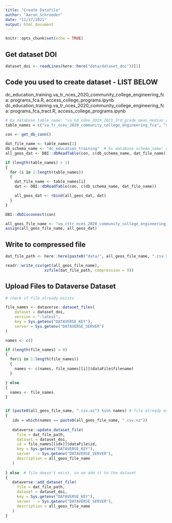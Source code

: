 ```yaml
---
title: "Create Datafile"
author: "Aaron Schroeder"
date: "11/17/2021"
output: html_document
---
```


```r
knitr::opts_chunk$set(echo = TRUE)
```

## Get dataset DOI

```r
dataset_doi <- readLines(here::here("data/dataset_doi"))[1]
```

## Code you used to create dataset - LIST BELOW

dc_education_training.va_tr_nces_2020_community_college_engineering_fca: programs_fca.R, access_college_programs.ipynb
dc_education_training.va_tr_nces_2020_community_college_engineering_fca: programs_fca_tract.R, access_college_programs.ipynb

```r

# Ex database_table_name: "va_hd_vdoe_2019_2021_3rd_grade_mean_median_read_score"
table_names = c("va_tr_nces_2020_community_college_engineering_fca", "va_ct_nces_2020_community_college_engineering_fca") 
    
con <- get_db_conn()

dat_file_name <- table_names[1]
db_schema_name <- "dc_education_training"  # Ex database schema_name: dc_education_training
all_geos_dat <- DBI::dbReadTable(con, c(db_schema_name, dat_file_name))  

if (length(table_names) > 1)
{
  for (i in 2:length(table_names))
  { 
    dat_file_name <- table_names[i]
    dat <- DBI::dbReadTable(con, c(db_schema_name, dat_file_name)) 

    all_geos_dat <- rbind(all_geos_dat, dat)  
  }
}

DBI::dbDisconnect(con)

all_geos_file_name <- "va_cttr_nces_2020_community_college_engineering_fca"  #Ex: "va_vdoe_2019_2021_3rd_grade_mean_median_read_score"
assign(all_geos_file_name, all_geos_dat)
```

## Write to compressed file

```r
dat_file_path <- here::here(paste0("data/", all_geos_file_name, ".csv.xz"))

readr::write_csv(get(all_geos_file_name),
                 xzfile(dat_file_path, compression = 9))
```

## Upload Files to Dataverse Dataset

```r

# check if file already exists

file_names <- dataverse::dataset_files(
    dataset = dataset_doi,
    version = ":latest",
    key = Sys.getenv("DATAVERSE_KEY"),
    server = Sys.getenv("DATAVERSE_SERVER")
)

names <- c()

if (length(file_names) > 0)
{
  for(i in 1:length(file_names))
  {
    names <- c(names, file_names[[i]]$dataFile$filename)
  }

} else
{
  names <- file_names
}


if (paste0(all_geos_file_name, ".csv.xz") %in% names) # file already exists, so we update it
{
   idx = which(names == paste0(all_geos_file_name, ".csv.xz"))
  
   dataverse::update_dataset_file(
     file = dat_file_path,
     dataset = dataset_doi,
     id = file_names[[idx]]$dataFile$id,
     key = Sys.getenv("DATAVERSE_KEY"),
     server   = Sys.getenv("DATAVERSE_SERVER"),
     description = all_geos_file_name
   )
   
} else  # file doesn't exist, so we add it to the dataset
{
   dataverse::add_dataset_file(
     file = dat_file_path,
     dataset = dataset_doi,
     key = Sys.getenv("DATAVERSE_KEY"),
     server   = Sys.getenv("DATAVERSE_SERVER"),
     description = all_geos_file_name
   )
}
  
  
```
